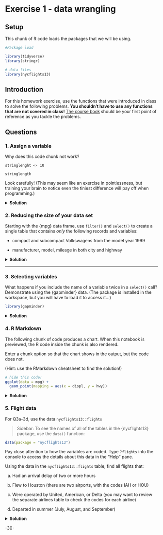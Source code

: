 <!-- This file by Martin Monkman 
is licensed under a Creative Commons Attribution 4.0 International License
https://creativecommons.org/licenses/by/4.0/.  
The tables of functions are modified from originals by Gina Reynolds, [Tidyverse in Action](https://github.com/EvaMaeRey/tidyverse_in_action) -->


# Exercise 1 - data wrangling {-}


## Setup {-}

This chunk of R code loads the packages that we will be using.

```r
#Package load

library(tidyverse)
library(stringr)

# data files
library(nycflights13)

```


## Introduction {-}

For this homework exercise, use the functions that were introduced in class to solve the following problems. **You shouldn't have to use any functions that are not covered in class!** [The course book](https://bookdown.org/martin_monkman/DataAnalyticsCodingFundamentals/) should be your first point of reference as you tackle the problems.



## Questions {-}

::: {.rmdtip}

### 1. Assign a variable  {-}

Why does this code chunk not work?

```
stringlenght <- 10

stringlength
```

Look carefully! (This may seem like an exercise in pointlessness, but training your brain to notice even the tiniest difference will pay off when programming.)


<details>

<summary>
**Solution**
</summary>

First, the code chunk was missing the {r} portion.

Second, the object name is spelled differently in each case: it ends with `ht` in the first line, and `th` in the second.

</details>
:::


::: {.rmdtip}




### 2. Reducing the size of your data set  {-}

Starting with the {mpg} data frame, use `filter()` and `select()` to create a single table that contains _only_ the following records and variables:

* compact and subcompact Volkswagens from the model year 1999

* manufacturer, model, mileage in both city and highway 

<details>

<summary>
**Solution**
</summary>


First, view the data table:

```r
mpg

```

In this first solution, each evaluation gets its own `filter()` function:

```r
mpg |>
  filter(manufacturer == "volkswagen")  |> 
  filter(class == "compact" | class == "subcompact")  |>   ##  - use of "OR" `|` instead of `%in%`
  filter(year == 1999) |>
  select(manufacturer, model, cty, hwy)

```

Another possible solution combines the three evaluations into a single `filter()` function:


```r
mpg |>
  filter(manufacturer == "volkswagen",
         class %in% c("compact", "subcompact"),
         year == 1999) |>
  select(manufacturer, model, cty, hwy)

```

In this variant, the `filter()` function uses "&" instead of commas at the end of each evaluation:

```r

## variant
mpg |>
  filter(manufacturer == "volkswagen" &   # use of "&" instead of commas in filter
         class %in% c("compact", "subcompact") &
         year == 1999) |>
  select(manufacturer, model, cty, hwy)
```



</details>
:::


::: {.rmdtip}




***

### 3. Selecting variables  {-}

What happens if you include the name of a variable twice in a `select()` call? Demonstrate using the {gapminder} data.  (The package is installed in the workspace, but you will have to load it to access it...)

```r
library(gapminder)

```
<details>

<summary>
**Solution**
</summary>

The variable is _not_ duplicated. In the example below, the variable "year" is duplicated but it appears only once in the output from the `select()` function.

```r
gapminder |>
  select(country, year, lifeExp, year)

```


</details>
:::


::: {.rmdtip}

### 4. R Markdown  {-}

The following chunk of code produces a chart. When this notebook is previewed, the R code inside the chunk is also rendered.

Enter a chunk option so that the chart shows in the output, but the code does not.

(Hint: use the RMarkdown cheatsheet to find the solution!)


```r
# hide this code!
ggplot(data = mpg) +
  geom_point(mapping = aes(x = displ, y = hwy))

```

<details>

<summary>
**Solution**
</summary>


The solution is to put the option "echo = FALSE" after the "r" in the opening of the code chunk.

There are other options that can also control the behaviour of the code and its output. For more details, see the [R Markdown cheat sheet](https://rstudio.github.io/cheatsheets/rmarkdown.pdf).


`{r, echo=FALSE}`



</details>
:::


::: {.rmdtip}

### 5. Flight data {-}

For Q3a-3d, use the data `nycflights13::flights`

> Sidebar: To see the names of all of the tables in the {nycflights13} package, use the `data()` function:

```r
data(package = "nycflights13")
```


Pay close attention to how the variables are coded. Type `?flights` into the console to access the details about this data in the "Help" pane.

Using the data in the `nycflights13::flights` table, find all flights that:

a. Had an arrival delay of two or more hours

b. Flew to Houston (there are two airports, with the codes IAH or HOU)

c. Were operated by United, American, or Delta (you may want to review the separate airlines table to check the codes for each airline)

d. Departed in summer (July, August, and September)

<details>

<summary>
**Solution**
</summary>




**Solution a**

_a. Had an arrival delay of two or more hours_

Note that variable `arr_delay` is measured in minutes, so we need to find the flights where that's greater than or equal to 120 minutes.

```r
filter(flights, arr_delay >= 120)
```



**Solution b**

_b. Flew to Houston (there are two airports, with the codes IAH or HOU)_


```r

filter(flights, dest == "IAH" | dest == "HOU")

```


Note that you could also use `%in%`

```r

filter(flights, dest %in% c("IAH", "HOU"))

# create named variable "houston"
houston <- c("IAH", "HOU")
filter(flights, dest %in% houston)

```


**Solution c**

_c. Were operated by United, American, or Delta_ 

This one takes a bit of effort--you have to find the codes that match the values in the variable `carrier` with the airline names.

In addition to the `flights` table, the {nycflights13} package has a number of other tables, including `airlines`

```r
nycflights13::airlines
```


From this, we can find:

* United == UA

* American == AA

* Delta == DL

```r
# the `%in%` approach -- other methods are possible!
filter(flights, carrier %in% c("AA", "DL", "UA"))

```



**Solution d**

d. Departed in summer (July, August, and September)

The variable `month` is numeric, so we have to use greater than and less than to define the range.

```r

filter(flights, month >= 7, month <= 9)

```


Using the `:` operator would also allow us to make a range. 

```r

filter(flights, month %in% 7:9)

```


You could also use "or" `|`, or `between()`

```r

filter(flights, month == 7 |
         month == 8 |
         month == 9)

filter(flights, between(month, 7, 9))

```


**Solution a-d**

It is possible to combine all four of the elements in Q6 into a single code sequence:

```r
# with each step as a separate `filter()` statement
flights |> 
  filter(arr_delay >= 120) |> 
  filter(dest == "IAH" | dest == "HOU") |> 
  filter(carrier %in% c("AA", "DL", "UA")) |> 
  filter(month %in% 7:9)

```

We could go one step further and combine it all into a single `filter()` function:

```r
flights |> 
  filter(arr_delay >= 120 &
           dest %in% c("IAH", "HOU") & 
           carrier %in% c("AA", "DL", "UA") & 
           month %in% 7:9)

```



</details>
:::



-30-
